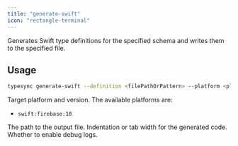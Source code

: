 ```yaml
---
title: "generate-swift"
icon: "rectangle-terminal"
---
```



Generates Swift type definitions for the specified schema and writes them to the specified file.

## Usage

```bash
typesync generate-swift --definition <filePathOrPattern> --platform <platform> --outFile <filePath> --indentation <indentation> --debug <debug>
```

<DefinitionOptionSnippet />

<ParamField type="string" path="platform" required>
  Target platform and version. The available platforms are:

- `swift:firebase:10`

</ParamField>

<ParamField type="string" path="outFile" required>
  The path to the output file.
</ParamField>

<ParamField type="int" path="indentation" default={2}>
  Indentation or tab width for the generated code.
</ParamField>

<ParamField type="boolean" path="debug" default={false}>
  Whether to enable debug logs.
</ParamField>
